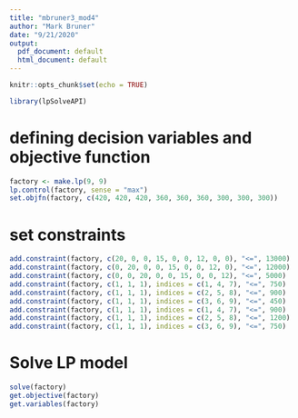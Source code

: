 ```yaml
---
title: "mbruner3_mod4"
author: "Mark Bruner"
date: "9/21/2020"
output:
  pdf_document: default
  html_document: default
---
```


```r
knitr::opts_chunk$set(echo = TRUE)
```

```r
library(lpSolveAPI)
```
# defining decision variables and objective function
```r
factory <- make.lp(9, 9)
lp.control(factory, sense = "max")
set.objfn(factory, c(420, 420, 420, 360, 360, 360, 300, 300, 300))
```
# set constraints
```r
add.constraint(factory, c(20, 0, 0, 15, 0, 0, 12, 0, 0), "<=", 13000)
add.constraint(factory, c(0, 20, 0, 0, 15, 0, 0, 12, 0), "<=", 12000)
add.constraint(factory, c(0, 0, 20, 0, 0, 15, 0, 0, 12), "<=", 5000)
add.constraint(factory, c(1, 1, 1), indices = c(1, 4, 7), "<=", 750)
add.constraint(factory, c(1, 1, 1), indices = c(2, 5, 8), "<=", 900)
add.constraint(factory, c(1, 1, 1), indices = c(3, 6, 9), "<=", 450)
add.constraint(factory, c(1, 1, 1), indices = c(1, 4, 7), "<=", 900)
add.constraint(factory, c(1, 1, 1), indices = c(2, 5, 8), "<=", 1200)
add.constraint(factory, c(1, 1, 1), indices = c(3, 6, 9), "<=", 750)
```
# Solve LP model
```r
solve(factory)
get.objective(factory)
get.variables(factory)
```

